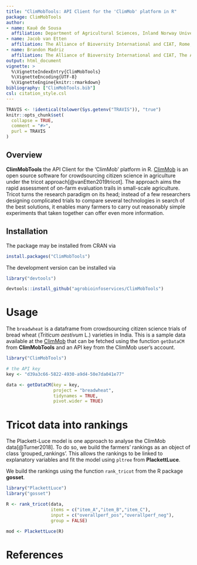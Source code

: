 ```yaml
---
title: "ClimMobTools: API Client for the 'ClimMob' platform in R"
package: ClimMobTools
author:
- name: Kauê de Sousa
  affiliation: Department of Agricultural Sciences, Inland Norway University of Applied Sciences, Hamar, Norway </br> The Alliance of Bioversity International and CIAT, Rome, Italy
- name: Jacob van Etten
  affiliation: The Alliance of Bioversity International and CIAT, Rome, Italy
- name: Brandon Madriz
  affiliation: The Alliance of Bioversity International and CIAT, The Americas – Costa Rica Office, Turrialba, Costa Rica
output: html_document
vignette: >
  %\VignetteIndexEntry{ClimMobTools}
  %\VignetteEncoding{UTF-8}
  %\VignetteEngine{knitr::rmarkdown}
bibliography: ["ClimMobTools.bib"]
csl: citation_style.csl
---
```


```r
TRAVIS <- !identical(tolower(Sys.getenv("TRAVIS")), "true")
knitr::opts_chunk$set(
  collapse = TRUE,
  comment = "#>",
  purl = TRAVIS
)
```

## Overview

**ClimMobTools** the API Client for the 'ClimMob' platform in R. [ClimMob](https://climmob.net/) is an open source software for crowdsourcing citizen science in agriculture under the tricot approach[@vanEtten2019tricot]. The approach aims the rapid assessment of on-farm evaluation trails in small-scale agriculture. Tricot turns the research paradigm on its head; instead of a few researchers designing complicated trials to compare several technologies in search of the best solutions, it enables many farmers to carry out reasonably simple experiments that taken together can offer even more information.

## Installation

The package may be installed from CRAN via

```r
install.packages("ClimMobTools")
```

The development version can be installed via

```r
library("devtools")

devtools::install_github("agrobioinfoservices/ClimMobTools")

```


# Usage

The `breadwheat` is a dataframe from crowdsourcing citizen science trials of bread wheat (*Triticum aestivum* L.) varieties in India. This is a sample data available at the [ClimMob](https://climmob.net/) that can be fetched using the function `getDataCM` from **ClimMobTools** and an API key from the ClimMob user's account.

```r
library("ClimMobTools")

# the API key
key <- "d39a3c66-5822-4930-a9d4-50e7da041e77"

data <- getDataCM(key = key, 
                  project = "breadwheat",
                  tidynames = TRUE,
                  pivot.wider = TRUE)

```

# Tricot data into rankings

The Plackett-Luce model is one approach to analyse the ClimMob data[@Turner2018]. To do so, we build the farmers' rankings as an object of class 'grouped_rankings'. This allows the rankings to be linked to explanatory variables and fit the model using `pltree` from **PlackettLuce**. 

We build the rankings using the function `rank_tricot` from the R package **gosset**. 

```r
library("PlackettLuce")
library("gosset")

R <- rank_tricot(data, 
                 items = c("item_A","item_B","item_C"), 
                 input = c("overallperf_pos","overallperf_neg"),
                 group = FALSE)

mod <- PlackettLuce(R)


```


# References




